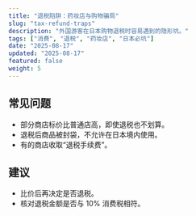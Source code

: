 ```yaml
---
title: "退税陷阱：药妆店与购物骗局"
slug: "tax-refund-traps"
description: "外国游客在日本购物退税时容易遇到的隐形坑。"
tags: ["消费", "退税", "药妆店", "日本必坑"]
date: "2025-08-17"
updated: "2025-08-17"
featured: false
weight: 5
---
```


## 常见问题
- 部分商店标价比普通店高，即使退税也不划算。
- 退税后商品被封袋，不允许在日本境内使用。
- 有的商店收取“退税手续费”。

## 建议
- 比价后再决定是否退税。
- 核对退税金额是否与 10% 消费税相符。
